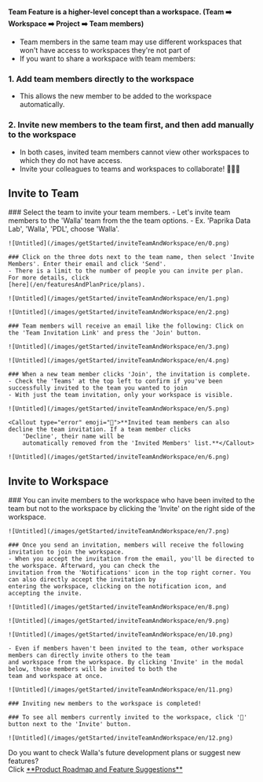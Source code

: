 
<Callout type='warning' emoji="⚠️">**Team Feature is a higher-level concept than a workspace. (Team ➡️ Workspace ➡️
    Project ➡️ Team members)**</Callout>

- Team members in the same team may use different workspaces that won't have access to workspaces they're not part of
- If you want to share a workspace with team members:

### 1. Add team members directly to the workspace
 - This allows the new member to be added to the workspace automatically.

### 2. Invite new members to the team first, and then add manually to the workspace
- In both cases, invited team members cannot view other workspaces to which they do not have access.
- Invite your colleagues to teams and workspaces to collaborate! 🙆🏻‍♀️

## Invite to Team

<Steps>
    ### Select the team to invite your team members.
    - Let's invite team members to the 'Walla' team from the the team options.
    - Ex. 'Paprika Data Lab', 'Walla', 'PDL', choose 'Walla'.

    ![Untitled](/images/getStarted/inviteTeamAndWorkspace/en/0.png)

    ### Click on the three dots next to the team name, then select 'Invite Members'. Enter their email and click 'Send'.
    - There is a limit to the number of people you can invite per plan. For more details, click
    [here](/en/featuresAndPlanPrice/plans).

    ![Untitled](/images/getStarted/inviteTeamAndWorkspace/en/1.png)

    ![Untitled](/images/getStarted/inviteTeamAndWorkspace/en/2.png)

    ### Team members will receive an email like the following: Click on the 'Team Invitation Link' and press the 'Join' button.

    ![Untitled](/images/getStarted/inviteTeamAndWorkspace/en/3.png)

    ![Untitled](/images/getStarted/inviteTeamAndWorkspace/en/4.png)

    ### When a new team member clicks 'Join', the invitation is complete.
    - Check the 'Teams' at the top left to confirm if you've been successfully invited to the team you wanted to join
    - With just the team invitation, only your workspace is visible.

    ![Untitled](/images/getStarted/inviteTeamAndWorkspace/en/5.png)

    <Callout type="error" emoji="🚨">**Invited team members can also decline the team invitation. If a team member clicks
        'Decline', their name will be
        automatically removed from the 'Invited Members' list.**</Callout>

    ![Untitled](/images/getStarted/inviteTeamAndWorkspace/en/6.png)
</Steps>


## Invite to Workspace
<Steps>
    ### You can invite members to the workspace who have been invited to the team but not to the workspace by clicking
    the 'Invite' on the right side of the workspace.

    ![Untitled](/images/getStarted/inviteTeamAndWorkspace/en/7.png)

    ### Once you send an invitation, members will receive the following invitation to join the workspace.
    - When you accept the invitation from the email, you'll be directed to the workspace. Afterward, you can check the
    invitation from the 'Notifications' icon in the top right corner. You can also directly accept the invitation by
    entering the workspace, clicking on the notification icon, and accepting the invite.

    ![Untitled](/images/getStarted/inviteTeamAndWorkspace/en/8.png)

    ![Untitled](/images/getStarted/inviteTeamAndWorkspace/en/9.png)

    ![Untitled](/images/getStarted/inviteTeamAndWorkspace/en/10.png)

    - Even if members haven't been invited to the team, other workspace members can directly invite others to the team
    and workspace from the workspace. By clicking 'Invite' in the modal below, those members will be invited to both the
    team and workspace at once.

    ![Untitled](/images/getStarted/inviteTeamAndWorkspace/en/11.png)

    ### Inviting new members to the workspace is completed!

    ### To see all members currently invited to the workspace, click '👤' button next to the 'Invite' button.

    ![Untitled](/images/getStarted/inviteTeamAndWorkspace/en/12.png)
</Steps>

<Callout type='info' emoji="🔔">
    Do you want to check Walla's future development plans or suggest new features? <br/>Click <a
    href='https://app.walla.my/support/featureRequest'
    target="_blank"
    rel="noopener noreferrer"
    style={{textDecoration: 'underline'}}>**Product
    Roadmap and Feature Suggestions**</a>
</Callout>